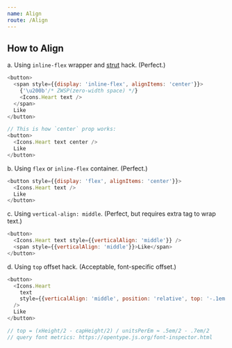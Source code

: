 ```yaml
---
name: Align
route: /Align
---
```


## How to Align

a. Using `inline-flex` wrapper and [strut](https://www.w3.org/TR/CSS22/visudet.html#strut) hack. (Perfect.)

```js
<button>
  <span style={{display: 'inline-flex', alignItems: 'center'}}>
    {'\u200b'/* ZWSP(zero-width space) */}
    <Icons.Heart text />
  </span>
  Like
</button>

// This is how `center` prop works:
<button>
  <Icons.Heart text center />
  Like
</button>
```

b. Using `flex` or `inline-flex` container. (Perfect.)

```js
<button style={{display: 'flex', alignItems: 'center'}}>
  <Icons.Heart text />
  Like
</button>
```

c. Using `vertical-align: middle`. (Perfect, but requires extra tag to wrap text.)

```js
<button>
  <Icons.Heart text style={{verticalAlign: 'middle'}} />
  <span style={{verticalAlign: 'middle'}}>Like</span>
</button>
```

d. Using `top` offset hack. (Acceptable, font-specific offset.)

```js
<button>
  <Icons.Heart
    text
    style={{verticalAlign: 'middle', position: 'relative', top: '-.1em'}}
  />
  Like
</button>

// top = (xHeight/2 - capHeight/2) / unitsPerEm ≈ .5em/2 - .7em/2
// query font metrics: https://opentype.js.org/font-inspector.html
```


<Align />
